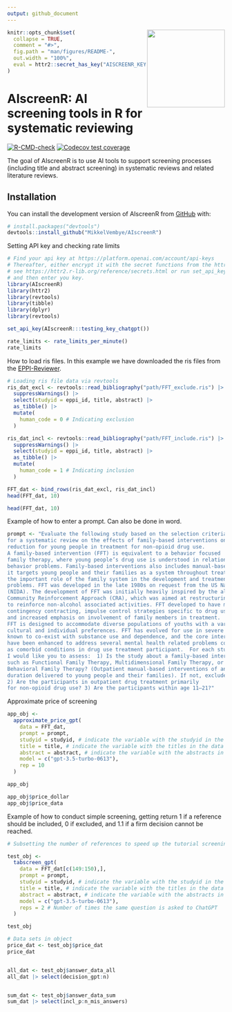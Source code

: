 ```yaml
---
output: github_document
---
```


<!-- README.md is generated from README.Rmd. Please edit that file -->

<img src="man/figures/AIscreenR_hex.png" align="right" width="180"/>

```r
knitr::opts_chunk$set(
  collapse = TRUE,
  comment = "#>",
  fig.path = "man/figures/README-",
  out.width = "100%",
  eval = httr2::secret_has_key("AISCREENR_KEY")
)
```

# AIscreenR: AI screening tools in R for systematic reviewing

<!-- badges: start -->
[![R-CMD-check](https://github.com/MikkelVembye/AIscreenR/actions/workflows/R-CMD-check.yaml/badge.svg)](https://github.com/MikkelVembye/AIscreenR/actions/workflows/R-CMD-check.yaml)
[![Codecov test coverage](https://codecov.io/gh/MikkelVembye/AIscreenR/branch/main/graph/badge.svg)](https://app.codecov.io/gh/MikkelVembye/AIscreenR?branch=main)
<!-- badges: end -->

The goal of AIscreenR is to use AI tools to support screening processes (including title and abstract screening) in systematic reviews and related literature reviews.

## Installation

You can install the development version of AIscreenR from [GitHub](https://github.com/) with:

``` r
# install.packages("devtools")
devtools::install_github("MikkelVembye/AIscreenR")

```

Setting API key and checking rate limits
```r
# Find your api key at https://platform.openai.com/account/api-keys 
# Thereafter, either encrypt it with the secret functions from the httr2 package
# see https://httr2.r-lib.org/reference/secrets.html or run set_api_key() 
# and then enter you key.
library(AIscreenR)
library(httr2)
library(revtools)
library(tibble)
library(dplyr)
library(revtools)

set_api_key(AIscreenR:::testing_key_chatgpt())

rate_limits <- rate_limits_per_minute()
rate_limits
```

How to load ris files. In this example we have downloaded the ris files from 
the [EPPI-Reviewer](https://eppi.ioe.ac.uk/EPPIReviewer-Web/home). 

```r
# Loading ris file data via revtools
ris_dat_excl <- revtools::read_bibliography("path/FFT_exclude.ris") |> 
  suppressWarnings() |> 
  select(studyid = eppi_id, title, abstract) |> 
  as_tibble() |> 
  mutate(
    human_code = 0 # Indicating exclusion
  )

ris_dat_incl <- revtools::read_bibliography("path/FFT_include.ris") |> 
  suppressWarnings() |> 
  select(studyid = eppi_id, title, abstract) |> 
  as_tibble() |> 
  mutate(
    human_code = 1 # Indicating inclusion
  )

FFT_dat <- bind_rows(ris_dat_excl, ris_dat_incl)
head(FFT_dat, 10)
```
```r
head(FFT_dat, 10)
```

Example of how to enter a prompt. Can also be done in word.

```r
prompt <- "Evaluate the following study based on the selection criteria
for a systematic review on the effects of family-based interventions on drug abuse
reduction for young people in treatment for non-opioid drug use.
A family-based intervention (FFT) is equivalent to a behavior focused
family therapy, where young people’s drug use is understood in relation to family
behavior problems. Family-based interventions also includes manual-based family therapies as
it targets young people and their families as a system throughout treatment, and thereby recognizes
the important role of the family system in the development and treatment of young people’s drug use
problems. FFT was developed in the late 1980s on request from the US National Institute on Drug Abuse
(NIDA). The development of FFT was initially heavily inspired by the alcohol abuse program
Community Reinforcement Approach (CRA), which was aimed at restructuring the environment
to reinforce non-alcohol associated activities. FFT developed to have more emphasis on
contingency contracting, impulse control strategies specific to drug use,
and increased emphasis on involvement of family members in treatment.
FFT is designed to accommodate diverse populations of youths with a variety of behavioral,
cultural and individual preferences. FFT has evolved for use in severe behavioral disturbances
known to co-exist with substance use and dependence, and the core interventions
have been enhanced to address several mental health related problems commonly occurring
as comorbid conditions in drug use treatment participant.  For each study,
I would like you to assess:  1) Is the study about a family-based intervention,
such as Functional Family Therapy, Multidimensional Family Therapy, or
Behavioral Family Therapy? (Outpatient manual-based interventions of any
duration delivered to young people and their families). If not, exclude study.
2) Are the participants in outpatient drug treatment primarily
for non-opioid drug use? 3) Are the participants within age 11–21?"
```

Approximate price of screening

```r
app_obj <- 
  approximate_price_gpt(
    data = FFT_dat,
    prompt = prompt,
    studyid = studyid, # indicate the variable with the studyid in the data
    title = title, # indicate the variable with the titles in the data
    abstract = abstract, # indicate the variable with the abstracts in the data
    model = c("gpt-3.5-turbo-0613"),
    rep = 10 
  )

app_obj

app_obj$price_dollar
app_obj$price_data

```

Example of how to conduct simple screening, getting return 1 if a reference should be included,
0 if excluded, and 1.1 if a firm decision cannot be reached. 

```r
# Subsetting the number of references to speed up the tutorial screening

test_obj <- 
  tabscreen_gpt(
    data = FFT_dat[c(149:150),],
    prompt = prompt, 
    studyid = studyid, # indicate the variable with the studyid in the data
    title = title, # indicate the variable with the titles in the data
    abstract = abstract, # indicate the variable with the abstracts in the data
    model = c("gpt-3.5-turbo-0613"),
    reps = 2 # Number of times the same question is asked to ChatGPT
  ) 

test_obj

# Data sets in object
price_dat <- test_obj$price_dat
price_dat


all_dat <- test_obj$answer_data_all
all_dat |> select(decision_gpt:n)


sum_dat <- test_obj$answer_data_sum
sum_dat |> select(incl_p:n_mis_answers)
```

